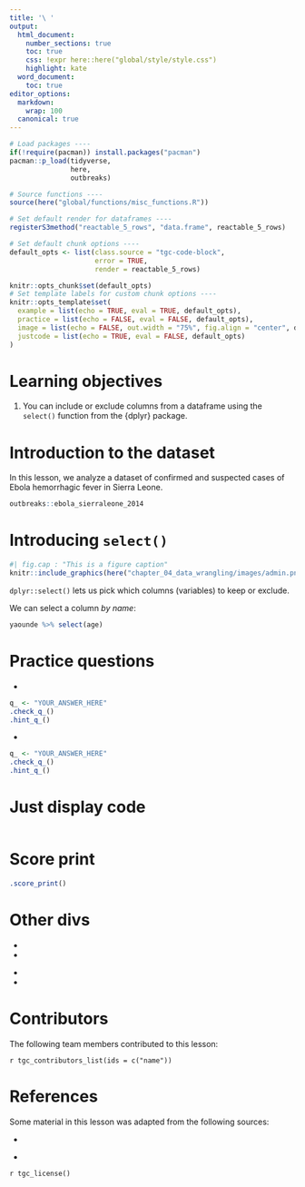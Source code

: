 ```yaml
---
title: '\ '
output:
  html_document:
    number_sections: true
    toc: true
    css: !expr here::here("global/style/style.css")
    highlight: kate
  word_document:
    toc: true
editor_options:
  markdown:
    wrap: 100
  canonical: true
---
```


```r
# Load packages ----
if(!require(pacman)) install.packages("pacman")
pacman::p_load(tidyverse, 
               here, 
               outbreaks)

# Source functions ----
source(here("global/functions/misc_functions.R"))

# Set default render for dataframes ----
registerS3method("reactable_5_rows", "data.frame", reactable_5_rows)

# Set default chunk options ----
default_opts <- list(class.source = "tgc-code-block", 
                     error = TRUE,
                     render = reactable_5_rows)

knitr::opts_chunk$set(default_opts)
# Set template labels for custom chunk options ----
knitr::opts_template$set(
  example = list(echo = TRUE, eval = TRUE, default_opts),
  practice = list(echo = FALSE, eval = FALSE, default_opts),
  image = list(echo = FALSE, out.width = "75%", fig.align = "center", default_opts),
  justcode = list(echo = TRUE, eval = FALSE, default_opts)
)
```

# Learning objectives

1.    You can include or exclude columns from a dataframe using the `select()` function from the {dplyr} package.

# Introduction to the dataset

In this lesson, we analyze a dataset of confirmed and suspected cases of Ebola hemorrhagic fever in Sierra Leone.


```r
outbreaks::ebola_sierraleone_2014
```

# Introducing `select()`

```r
#| fig.cap : "This is a figure caption"
knitr::include_graphics(here("chapter_04_data_wrangling/images/admin.png"))
```

`dplyr::select()` lets us pick which columns (variables) to keep or exclude.

We can select a column *by name*:

```r
yaounde %>% select(age) 
```

# Practice questions

::: practice
- <question_1_text>
```r
q_ <- "YOUR_ANSWER_HERE" 
.check_q_()
.hint_q_()
```

- <question_2_text>
```r
q_ <- "YOUR_ANSWER_HERE" 
.check_q_()
.hint_q_()
```
:::

# Just display code
```r

```

# Score print
```r
.score_print()
```

# Other divs

::: key-point
-   <bullet point>
-   <bullet_point>
:::

::: watch-out
-   <bullet_point>
-   <bullet_point>
:::

# Contributors {.unlisted .unnumbered}

The following team members contributed to this lesson:

`r tgc_contributors_list(ids = c("name"))`

# References {.unlisted .unnumbered}

Some material in this lesson was adapted from the following sources:

-   <ref>

-   <ref>

`r tgc_license()`
